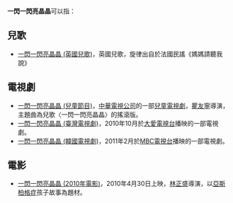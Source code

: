 '''一閃一閃亮晶晶'''可以指：
==兒歌==
*[[一閃一閃亮晶晶_(英國兒歌)|一閃一閃亮晶晶 (英國兒歌)]]，英國兒歌，旋律出自於法國民謠《媽媽請聽我說》

==電視劇==
*[[一閃一閃亮晶晶_(兒童節目)|一閃一閃亮晶晶 (兒童節目)]]，[[中華電視公司|中華電視公司]]的一部[[兒童電視劇|兒童電視劇]]，[[瞿友寧|瞿友寧]]導演，主題曲為兒歌〈一閃一閃亮晶晶〉的搖滾版。
*[[一閃一閃亮晶晶_(臺灣電視劇)|一閃一閃亮晶晶 (臺灣電視劇)]]，2010年10月於[[大愛電視台|大愛電視台]]播映的一部電視劇。
*[[一閃一閃亮晶晶_(韓國電視劇)|一閃一閃亮晶晶 (韓國電視劇)]]，2011年2月於[[文化廣播公司|MBC電視台]]播映的一部電視劇。

== 電影 ==
*[[一閃一閃亮晶晶_(2010年電影)|一閃一閃亮晶晶 (2010年電影)]]，2010年4月30日上映，[[林正盛|林正盛]]導演，以[[亞斯柏格症|亞斯柏格症]]孩子故事為題材。

{{disambig|Cat=七字作品消歧義}}